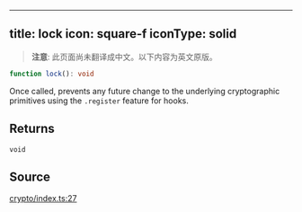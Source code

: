 <!-- AUTO-GENERATED-CONTENT:START (ENGLISH-COPY) -->
---
title: lock
icon: square-f
iconType: solid
---

> **注意**: 此页面尚未翻译成中文。以下内容为英文原版。

```ts
function lock(): void
```

Once called, prevents any future change to the underlying cryptographic primitives using the `.register` feature for
hooks.

## Returns

`void`

## Source

[crypto/index.ts:27](https://github.com/dominant-strategies/quais.js/blob/c1c12d43f9d34c6baad2b0542bd6d0acd6fefcbf/src/crypto/index.ts#L27)
